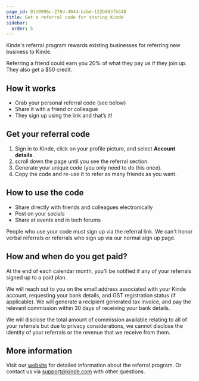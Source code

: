 ```yaml
---
page_id: 9130996c-278d-4044-bcbd-122b083fb548
title: Get a referral code for sharing Kinde
sidebar:
  order: 5
---
```


Kinde's referral program rewards existing businesses for referring new business to Kinde. 

Referring a friend could earn you 20% of what they pay us if they join up. They also get a $50 credit. 

## How it works

- Grab your personal referral code (see below)
- Share it with a friend or colleague
- They sign up using the link and that’s it!

## Get your referral code

1. Sign in to Kinde, click on your profile picture, and select **Account details**.
2. scroll down the page until you see the referral section.
3. Generate your unique code (you only need to do this once).
4. Copy the code and re-use it to refer as many friends as you want.

## How to use the code

- Share directly with friends and colleagues electronically
- Post on your socials
- Share at events and in tech forums

People who use your code must sign up via the referral link. We can't honor verbal referrals or referrals who sign up via our normal sign up page.

## How and when do you get paid?

At the end of each calendar month, you’ll be notified if any of your referrals signed up to a paid plan.

We will reach out to you on the email address associated with your Kinde account, requesting your bank details, and GST registration status (if applicable). We will generate a recipient generated tax invoice, and pay the relevant commission within 30 days of receiving your bank details.

We will disclose the total amount of commission available relating to all of your referrals but due to privacy considerations, we cannot disclose the identity of your referrals or the revenue that we receive from them.

## More information

Visit our [website](https://kinde.com/refer/) for detailed information about the referral program. Or contact us via support@kinde.com with other questions.
